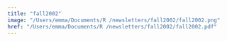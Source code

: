```yaml
---
title: "fall2002"
image: "/Users/emma/Documents/R /newsletters/fall2002/fall2002.png"
href: "/Users/emma/Documents/R /newsletters/fall2002/fall2002.pdf"
---
```

